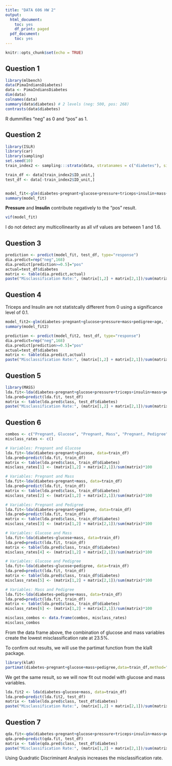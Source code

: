 ```yaml
---
title: "DATA 606 HW 2"
output:
  html_document:
    toc: yes
    df_print: paged
  pdf_document:
    toc: yes
---
```


```r
knitr::opts_chunk$set(echo = TRUE)
```

## Question 1
```r
library(mlbench)
data(PimaIndiansDiabetes)
data <- PimaIndiansDiabetes
dim(data)
colnames(data)
summary(data$diabetes) # 2 levels (neg: 500, pos: 268)
contrasts(data$diabetes)
```

R dummifies "neg" as 0 and "pos" as 1.

## Question 2
```r
library(ISLR)
library(car)
library(sampling)
set.seed(10)
train_index2 <- sampling:::strata(data, stratanames = c("diabetes"), size=c(200,400), method = "srswor")

train_df <- data[train_index2$ID_unit,]
test_df <- data[-train_index2$ID_unit,]


model_fit<-glm(diabetes~pregnant+glucose+pressure+triceps+insulin+mass+pedigree+age, family=binomial, data=train_df)
summary(model_fit)
```

**Pressure** and **Insulin** contribute negatively to the "pos" result.


```r
vif(model_fit)
```
I do not detect any multicollinearity as all vif values are between 1 and 1.6.

## Question 3
```r
prediction <- predict(model_fit, test_df, type="response")
dia.predict=rep("neg",168)
dia.predict[prediction>=0.5]="pos"
actual=test_df$diabetes
matrix <- table(dia.predict,actual)
paste("Misclassification Rate:", (matrix[1,2] + matrix[2,1])/sum(matrix)*100,"%")
```


## Question 4

Triceps and Insulin are not statistcally different from 0 using a significance level of 0.1.

```r
model_fit2<-glm(diabetes~pregnant+glucose+pressure+mass+pedigree+age, family=binomial, data=train_df)
summary(model_fit2)
```
```r
prediction <- predict(model_fit2, test_df, type="response")
dia.predict=rep("neg",168)
dia.predict[prediction>=0.5]="pos"
actual=test_df$diabetes
matrix <- table(dia.predict,actual)
paste("Misclassification Rate:", (matrix[1,2] + matrix[2,1])/sum(matrix)*100,"%")
```


## Question 5
```r
library(MASS)
lda.fit<-lda(diabetes~pregnant+glucose+pressure+triceps+insulin+mass+pedigree+age, data=train_df)
lda.pred=predict(lda.fit, test_df)
matrix <- table(lda.pred$class, test_df$diabetes)
paste("Misclassification Rate:", (matrix[1,2] + matrix[2,1])/sum(matrix)*100,"%")
```


## Question 6
```r
combos <- c("Pregnant, Glucose", "Pregnant, Mass", "Pregnant, Pedigree", "Glucose, Mass", "Glucose, Pedigree", "Mass, Pedigree")
misclass_rates <- c()

# Variables: Pregnant and Glucose
lda.fit<-lda(diabetes~pregnant+glucose, data=train_df)
lda.pred=predict(lda.fit, train_df)
matrix <- table(lda.pred$class, train_df$diabetes)
misclass_rates[1] <- (matrix[1,2] + matrix[2,1])/sum(matrix)*100

# Variables: Pregnant and Mass
lda.fit<-lda(diabetes~pregnant+mass, data=train_df)
lda.pred=predict(lda.fit, train_df)
matrix <- table(lda.pred$class, train_df$diabetes)
misclass_rates[2] <- (matrix[1,2] + matrix[2,1])/sum(matrix)*100

# Variables: Pregnant and Pedigree
lda.fit<-lda(diabetes~pregnant+pedigree, data=train_df)
lda.pred=predict(lda.fit, train_df)
matrix <- table(lda.pred$class, train_df$diabetes)
misclass_rates[3] <- (matrix[1,2] + matrix[2,1])/sum(matrix)*100

# Variables: Glucose and Mass
lda.fit<-lda(diabetes~glucose+mass, data=train_df)
lda.pred=predict(lda.fit, train_df)
matrix <- table(lda.pred$class, train_df$diabetes)
misclass_rates[4] <- (matrix[1,2] + matrix[2,1])/sum(matrix)*100

# Variables: Glucose and Pedigree
lda.fit<-lda(diabetes~glucose+pedigree, data=train_df)
lda.pred=predict(lda.fit, train_df)
matrix <- table(lda.pred$class, train_df$diabetes)
misclass_rates[5] <- (matrix[1,2] + matrix[2,1])/sum(matrix)*100

# Variables: Mass and Pedigree
lda.fit<-lda(diabetes~pedigree+mass, data=train_df)
lda.pred=predict(lda.fit, train_df)
matrix <- table(lda.pred$class, train_df$diabetes)
misclass_rates[6] <- (matrix[1,2] + matrix[2,1])/sum(matrix)*100

misclass_combos <- data.frame(combos, misclass_rates)
misclass_combos
```

From the data frame above, the combination of glucose and mass variables create the lowest misclassification rate at 23.5%. 

To confirm out results, we will use the partimat function from the klaR package.

```r
library(klaR)
partimat(diabetes~pregnant+glucose+mass+pedigree,data=train_df,method="lda")
```

We get the same result, so we will now fit out model with glucose and mass variables.

```r
lda.fit2 <- lda(diabetes~glucose+mass, data=train_df)
lda.pred=predict(lda.fit2, test_df)
matrix <- table(lda.pred$class, test_df$diabetes)
paste("Misclassification Rate:", (matrix[1,2] + matrix[2,1])/sum(matrix)*100,"%")
```

## Question 7
```r
qda.fit<-qda(diabetes~pregnant+glucose+pressure+triceps+insulin+mass+pedigree+age, data=train_df)
qda.pred=predict(qda.fit, test_df)
matrix <- table(qda.pred$class, test_df$diabetes)
paste("Misclassification Rate:", (matrix[1,2] + matrix[2,1])/sum(matrix)*100,"%")
```

Using Quadratic Discriminant Analysis increases the misclassification rate.